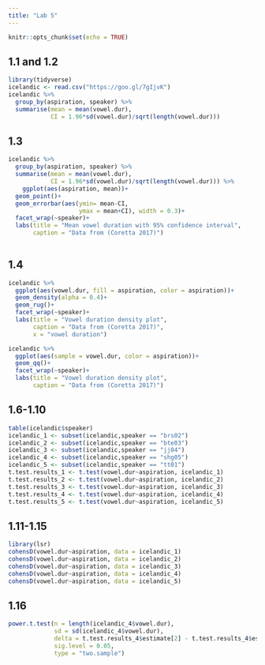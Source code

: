 ```yaml
---
title: "Lab 5"
---
```


```r
knitr::opts_chunk$set(echo = TRUE)
```

## 1.1 and 1.2
```r
library(tidyverse)
icelandic <- read.csv("https://goo.gl/7gIjvK")
icelandic %>% 
  group_by(aspiration, speaker) %>%
  summarise(mean = mean(vowel.dur),
            CI = 1.96*sd(vowel.dur)/sqrt(length(vowel.dur)))
```

## 1.3
```r
icelandic %>% 
  group_by(aspiration, speaker) %>%
  summarise(mean = mean(vowel.dur),
            CI = 1.96*sd(vowel.dur)/sqrt(length(vowel.dur))) %>% 
    ggplot(aes(aspiration, mean))+
  geom_point()+
  geom_errorbar(aes(ymin= mean-CI,
                    ymax = mean+CI), width = 0.3)+
  facet_wrap(~speaker)+
  labs(title = "Mean vowel duration with 95% confidence interval",
       caption = "Data from (Coretta 2017)")
  
```

## 1.4
```r
icelandic %>% 
  ggplot(aes(vowel.dur, fill = aspiration, color = aspiration))+
  geom_density(alpha = 0.4)+
  geom_rug()+
  facet_wrap(~speaker)+
  labs(title = "Vowel duration density plot",
       caption = "Data from (Coretta 2017)",
       x = "vowel duration")
```
```r
icelandic %>% 
  ggplot(aes(sample = vowel.dur, color = aspiration))+
  geom_qq()+
  facet_wrap(~speaker)+
  labs(title = "Vowel duration density plot",
       caption = "Data from (Coretta 2017)")
```

## 1.6-1.10

```r
table(icelandic$speaker)
icelandic_1 <- subset(icelandic,speaker == "brs02")
icelandic_2 <- subset(icelandic,speaker == "bte03")
icelandic_3 <- subset(icelandic,speaker == "jj04")
icelandic_4 <- subset(icelandic,speaker == "shg05")
icelandic_5 <- subset(icelandic,speaker == "tt01")
t.test.results_1 <- t.test(vowel.dur~aspiration, icelandic_1)
t.test.results_2 <- t.test(vowel.dur~aspiration, icelandic_2)
t.test.results_3 <- t.test(vowel.dur~aspiration, icelandic_3)
t.test.results_4 <- t.test(vowel.dur~aspiration, icelandic_4)
t.test.results_5 <- t.test(vowel.dur~aspiration, icelandic_5)
```

## 1.11-1.15
```r
library(lsr)
cohensD(vowel.dur~aspiration, data = icelandic_1)
cohensD(vowel.dur~aspiration, data = icelandic_2)
cohensD(vowel.dur~aspiration, data = icelandic_3)
cohensD(vowel.dur~aspiration, data = icelandic_4)
cohensD(vowel.dur~aspiration, data = icelandic_5)
```

## 1.16
```r
power.t.test(n = length(icelandic_4$vowel.dur),
             sd = sd(icelandic_4$vowel.dur),
             delta = t.test.results_4$estimate[2] - t.test.results_4$estimate[1],
             sig.level = 0.05,
             type = "two.sample")
```


